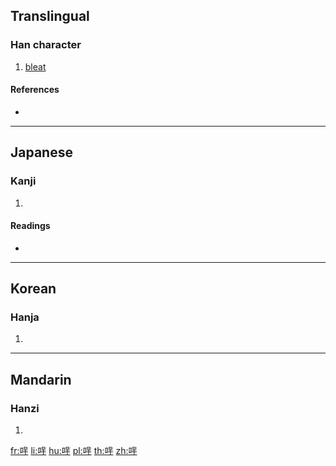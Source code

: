 {{character info/new}}
==Translingual==

===Han character===
{{Han char|rn=30|rad=口|as=07|sn=10|four=|canj=RTMJ,XRTMJ|ids=⿰口⿱卝干}}

# [[bleat]]

====References====
* {{Han ref|kx=0191.070|dkj=03672|dj=0410.200|hdz=10625.081|uh=54F6|ud=21750}}

----

==Japanese==

===Kanji===
{{ja-kanji|grade=|rs=口07}}

# {{defn|lang=ja|sort=口07}}

====Readings====
* {{ja-readings|on=[[ば]] (ba), [[め]] (me), [[び]] (bi), [[み]] (mi)|kun=}}

----

==Korean==

===Hanja===
{{ko-hanja|hangeul=마|rv=ma|mr=ma}}

# {{defn|lang=ko|sort=口07}}

----

==Mandarin==

===Hanzi===
{{cmn-hanzi|pin=[[miē]] ([[mie1]])|wg=mieh<sup>1</sup>}}

# {{defn|lang=cmn|sort=口07}}

[[fr:哶]]
[[li:哶]]
[[hu:哶]]
[[pl:哶]]
[[th:哶]]
[[zh:哶]]